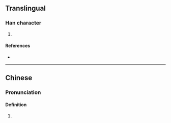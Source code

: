 {{character info/new}}
==Translingual==

===Han character===
{{Han char|rn=75|rad=木|as=07|sn=11|four=|canj=DGP|ids=⿰木志}}

# {{defn|Han|sort=木07}}

====References====
* {{Han ref|kx=0531.131|hdz=21210.030|uh=68BD|ud=26813}}

----

==Chinese==

===Pronunciation===
{{zh-pron
|m=zhì
|c=zi3
|mc=y
|oc=y
}}

====Definition====
# {{defn|lang=yue|sort=木07}}
